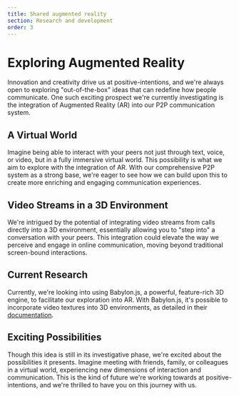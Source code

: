 ```yaml
---
title: Shared augmented reality
section: Research and development
order: 3
---
```



# Exploring Augmented Reality
<NLevelAnalytics />

Innovation and creativity drive us at positive-intentions, and we're always open to exploring "out-of-the-box" ideas that can redefine how people communicate. One such exciting prospect we're currently investigating is the integration of Augmented Reality (AR) into our P2P communication system.

## A Virtual World

Imagine being able to interact with your peers not just through text, voice, or video, but in a fully immersive virtual world. This possibility is what we aim to explore with the integration of AR. With our comprehensive P2P system as a strong base, we're eager to see how we can build upon this to create more enriching and engaging communication experiences.

## Video Streams in a 3D Environment

We're intrigued by the potential of integrating video streams from calls directly into a 3D environment, essentially allowing you to "step into" a conversation with your peers. This integration could elevate the way we perceive and engage in online communication, moving beyond traditional screen-bound interactions.

## Current Research

Currently, we're looking into using Babylon.js, a powerful, feature-rich 3D engine, to facilitate our exploration into AR. With Babylon.js, it's possible to incorporate video textures into 3D environments, as detailed in their [documentation](https://doc.babylonjs.com/features/featuresDeepDive/materials/using/videoTexture).

## Exciting Possibilities

Though this idea is still in its investigative phase, we're excited about the possibilities it presents. Imagine meeting with friends, family, or colleagues in a virtual world, experiencing new dimensions of interaction and communication. This is the kind of future we're working towards at positive-intentions, and we're thrilled to have you on this journey with us.
